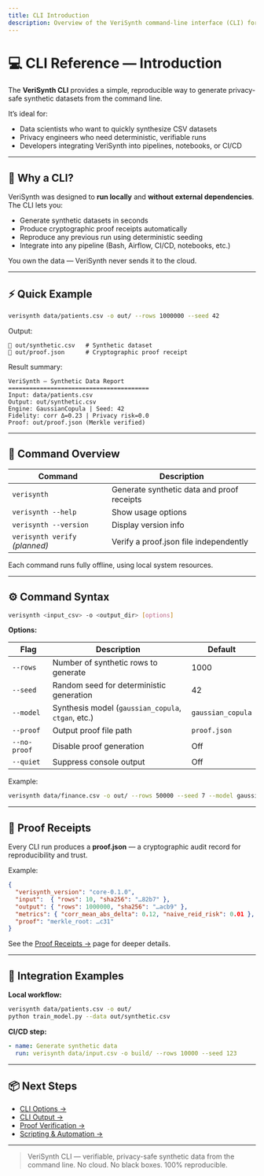 ```yaml
---
title: CLI Introduction
description: Overview of the VeriSynth command-line interface (CLI) for generating verifiable synthetic data.
---
```


# 💻 CLI Reference — Introduction

The **VeriSynth CLI** provides a simple, reproducible way to generate privacy-safe synthetic datasets from the command line.

It’s ideal for:
- Data scientists who want to quickly synthesize CSV datasets  
- Privacy engineers who need deterministic, verifiable runs  
- Developers integrating VeriSynth into pipelines, notebooks, or CI/CD  

---

## 🧩 Why a CLI?

VeriSynth was designed to **run locally** and **without external dependencies**.  
The CLI lets you:
- Generate synthetic datasets in seconds  
- Produce cryptographic proof receipts automatically  
- Reproduce any previous run using deterministic seeding  
- Integrate into any pipeline (Bash, Airflow, CI/CD, notebooks, etc.)

You own the data — VeriSynth never sends it to the cloud.

---

## ⚡ Quick Example

```bash
verisynth data/patients.csv -o out/ --rows 1000000 --seed 42
````

Output:

```
📁 out/synthetic.csv   # Synthetic dataset
🧾 out/proof.json      # Cryptographic proof receipt
```

Result summary:

```
VeriSynth — Synthetic Data Report
========================================
Input: data/patients.csv
Output: out/synthetic.csv
Engine: GaussianCopula | Seed: 42
Fidelity: corr Δ=0.23 | Privacy risk=0.0
Proof: out/proof.json (Merkle verified)
```

---

## 🧠 Command Overview

| Command                        | Description                                |
| ------------------------------ | ------------------------------------------ |
| `verisynth`                    | Generate synthetic data and proof receipts |
| `verisynth --help`             | Show usage options                         |
| `verisynth --version`          | Display version info                       |
| `verisynth verify` *(planned)* | Verify a proof.json file independently     |

Each command runs fully offline, using local system resources.

---

## ⚙️ Command Syntax

```bash
verisynth <input_csv> -o <output_dir> [options]
```

**Options:**

| Flag         | Description                                        | Default           |
| ------------ | -------------------------------------------------- | ----------------- |
| `--rows`     | Number of synthetic rows to generate               | 1000              |
| `--seed`     | Random seed for deterministic generation           | 42                |
| `--model`    | Synthesis model (`gaussian_copula`, `ctgan`, etc.) | `gaussian_copula` |
| `--proof`    | Output proof file path                             | `proof.json`      |
| `--no-proof` | Disable proof generation                           | Off               |
| `--quiet`    | Suppress console output                            | Off               |

Example:

```bash
verisynth data/finance.csv -o out/ --rows 50000 --seed 7 --model gaussian_copula
```

---

## 🧾 Proof Receipts

Every CLI run produces a **proof.json** — a cryptographic audit record for reproducibility and trust.

Example:

```json
{
  "verisynth_version": "core-0.1.0",
  "input":  { "rows": 10, "sha256": "…82b7" },
  "output": { "rows": 1000000, "sha256": "…acb9" },
  "metrics": { "corr_mean_abs_delta": 0.12, "naive_reid_risk": 0.01 },
  "proof": "merkle_root: …c31"
}
```

See the [Proof Receipts →](../../proofs) page for deeper details.

---

## 🧰 Integration Examples

**Local workflow:**

```bash
verisynth data/patients.csv -o out/
python train_model.py --data out/synthetic.csv
```

**CI/CD step:**

```yaml
- name: Generate synthetic data
  run: verisynth data/input.csv -o build/ --rows 10000 --seed 123
```

---

## 📦 Next Steps

* [CLI Options →](./options)
* [CLI Output →](./output)
* [Proof Verification →](./verification)
* [Scripting & Automation →](./integration)

---

> VeriSynth CLI — verifiable, privacy-safe synthetic data from the command line.
> No cloud. No black boxes. 100% reproducible.
